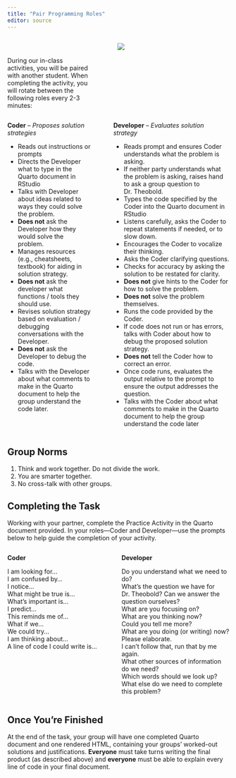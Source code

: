 ```yaml
---
title: "Pair Programming Roles"
editor: source
---
```


::: columns
::: {.column width="40%"}

</br>

During our in-class activities, you will be paired with another student. When completing the activity, you will rotate between the following roles every 2-3 minutes:
:::

::: {.column width="5%"}
:::

::: {.column width="55%"}
![](cats-programming.jpg)
:::
:::

::: columns
::: {.column width="41%"}
**Coder** -- *Proposes solution strategies*

-   Reads out instructions or prompts
-   Directs the Developer what to type in the Quarto document in RStudio
-   Talks with Developer about ideas related to ways they could solve the
problem.
-   **Does not** ask the Developer how they would solve the problem. 
-   Manages resources (e.g., cheatsheets, textbook) for aiding in solution 
strategy. 
-   **Does not** ask the developer what functions / tools they should use. 
-   Revises solution strategy based on evaluation / debugging conversations 
with the Developer. 
-   **Does not** ask the Developer to debug the code. 
-   Talks with the Developer about what comments to make in the Quarto document
to help the group understand the code later. 
:::

::: {.column width="2%"}
:::

::: {.column width="57%"}
**Developer** -- *Evaluates solution strategy*

-   Reads prompt and ensures Coder understands what the problem is asking. 
-   If neither party understands what the problem is asking, raises hand to 
ask a group question to Dr. Theobold. 
-   Types the code specified by the Coder into the Quarto document in RStudio
-   Listens carefully, asks the Coder to repeat statements if needed, or to slow
down.
-   Encourages the Coder to vocalize their thinking.
-   Asks the Coder clarifying questions.
-   Checks for accuracy by asking the solution to be restated for clarity.
-   **Does not** give hints to the Coder for how to solve the problem. 
-   **Does not** solve the problem themselves. 
-   Runs the code provided by the Coder. 
-   If code does not run or has errors, talks with Coder about how to debug
the proposed solution strategy. 
-   **Does not** tell the Coder how to correct an error.
-   Once code runs, evaluates the output relative to the prompt to ensure the
output addresses the question. 
-   Talks with the Coder about what comments to make in the Quarto document
to help the group understand the code later
:::
:::

## Group Norms

1.  Think and work together. Do not divide the work.
2.  You are smarter together.
3.  No cross-talk with other groups.

<!-- add in norms outlined in Week 1 -->

## Completing the Task

Working with your partner, complete the Practice Activity in the Quarto document
provided. In your roles---Coder and Developer---use the prompts below to help
guide the completion of your activity.

::: columns
::: {.column width="45%"}
**Coder**

I am looking for...\
I am confused by...\
I notice...\
What might be true is...\
What’s important is...\
I predict...\
This reminds me of...\
What if we...\
We could try...\
I am thinking about...\
A line of code I could write is...
:::

::: {.column width="2%"}
:::

::: {.column width="53%"}
**Developer**

<!-- Facilitator -->
Do you understand what we need to do?  
What's the question we have for Dr. Theobold? Can we answer the question ourselves?  
What are you focusing on?  
What are you thinking now?  
Could you tell me more?  
What are you doing (or writing) now? Please elaborate.  
I can’t follow that, run that by me again.  
<!-- Resource Manager -->
What other sources of information do we need?  
Which words should we look up?  
What else do we need to complete this problem?  
:::
:::

## Once You're Finished

At the end of the task, your group will have one completed Quarto document and
one rendered HTML, containing your groups’ worked-out solutions and
justifications. **Everyone** must take turns writing the final product (as
described above) and **everyone** must be able to explain every line of code in
your final document.

